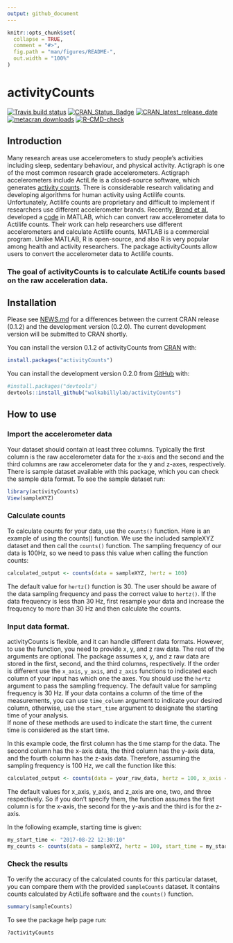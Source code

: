 ```yaml
---
output: github_document
---
```


<!-- README.md is generated from README.Rmd. Please edit that file -->

```r
knitr::opts_chunk$set(
  collapse = TRUE,
  comment = "#>",
  fig.path = "man/figures/README-",
  out.width = "100%"
)
```

# activityCounts

<!-- badges: start -->
[![Travis build status](https://travis-ci.org/walkabillylab/activityCounts.svg?branch=master)](https://travis-ci.org/walkabillylab/activityCounts)
[![CRAN_Status_Badge](https://www.r-pkg.org/badges/version/activityCounts)](https://cran.r-project.org/package=activityCounts)
[![CRAN_latest_release_date](https://www.r-pkg.org/badges/last-release/activityCounts)](https://cran.r-project.org/package=activityCounts)
[![metacran downloads](https://cranlogs.r-pkg.org/badges/activityCounts)](https://cran.r-project.org/package=activityCounts)
[![R-CMD-check](https://github.com/walkabillylab/activityCounts/actions/workflows/R-CMD-check.yaml/badge.svg)](https://github.com/walkabillylab/activityCounts/actions/workflows/R-CMD-check.yaml)
<!-- badges: end -->

## Introduction
Many research areas use accelerometers to study people's activities including sleep, sedentary behaviour, and physical activity. Actigraph is one of the most common research grade accelerometers. Actigraph accelerometers include ActiLife is a closed-source software, which generates [activity counts](https://s3.amazonaws.com/actigraphcorp.com/wp-content/uploads/2017/11/26205758/ActiGraph-White-Paper_What-is-a-Count_.pdf). There is considerable research validating and developing algorithms for human activity using Actilife counts. Unfortunately, Actilife counts are proprietary and difficult to implement if researchers use different accelerometer brands. Recently, [Brond et al.](https://pubmed.ncbi.nlm.nih.gov/28604558/) developed a [code](https://github.com/jbrond/ActigraphCounts) in MATLAB, which can convert raw accelerometer data to Actilife counts. Their work can help researchers use different accelerometers and calculate Actilife counts, MATLAB is a commercial program. Unlike MATLAB, R is open-source, and also R is very popular among health and activity researchers. The package activityCounts allow users to convert the accelerometer data to Actilife counts.


### The goal of activityCounts is to calculate ActiLife counts based on the raw acceleration data.

## Installation

Please see [NEWS.md](https://github.com/walkabillylab/activityCounts/blob/master/NEWS.md) for a differences between the current CRAN release (0.1.2) and the development version (0.2.0). The current development version will be submitted to CRAN shortly. 

You can install the version 0.1.2 of activityCounts from [CRAN](https://CRAN.R-project.org) with:

```r
install.packages("activityCounts")
```


You can install the development version 0.2.0 from [GitHub](https://github.com/walkabillylab/activityCounts) with:
```r
#install.packages("devtools")
devtools::install_github("walkabillylab/activityCounts")
```


## How to use

### Import the accelerometer data 
Your dataset should contain at least three columns. Typically the first column is the raw accelerometer data for the x-axis and the second and the third columns are raw accelerometer data for the y and z-axes, respectively. There is sample dataset available with this package, which you can check the sample data format. To see the sample dataset run:


```r
library(activityCounts)
View(sampleXYZ)
```

### Calculate counts
To calculate counts for your data, use the `counts()` function. Here is an example of using the counts() function. We use the included sampleXYZ dataset and then call the `counts()` function. The sampling frequency of our data is 100Hz, so we need to pass this value when calling the function counts:

```r
calculated_output <- counts(data = sampleXYZ, hertz = 100)
```
The default value for `hertz()` function is 30. The user should be aware of the data sampling frequency and pass the correct value to `hertz()`. If the data frequency is less than 30 Hz, first resample your data and increase the frequency to more than 30 Hz and then calculate the counts.

### Input data format.
activityCounts is flexible, and it can handle different data formats. However, to use the function, you need to provide x, y, and z raw data. The rest of the arguments are optional. The package assumes x, y, and z raw data are stored in the first, second, and the third columns, respectively. If the order is different use the `x_axis`, `y_axis`, and `z_axis` functions to indicated each column of your input has which one the axes. You should use the `hertz` argument to pass the sampling frequency. The default value for sampling frequency is 30 Hz. If your data contains a column of the time of the measurements, you can use `time_column` argument to indicate your desired column, otherwise, use the `start_time` argument to designate the starting time of your analysis.<br> If none of these methods are used to indicate the start time, the current time is considered as the start time.

In this example code, the first column has the time stamp for the data. The second column has the x-axis data, the third column has the y-axis data, and the fourth column has the z-axis data. Therefore, assuming the sampling frequency is 100 Hz, we call the function like this:

```r
calculated_output <- counts(data = your_raw_data, hertz = 100, x_axis = 2, y_axis = 3, z_axis = 4)
```
The default values for x_axis, y_axis, and z_axis are one, two, and three respectively. So if you don't specify them, the function assumes the first column is for the x-axis, the second for the y-axis and the third is for the z-axis.

In the following example, starting time is given:
```r
my_start_time <- "2017-08-22 12:30:10"
my_counts <- counts(data = sampleXYZ, hertz = 100, start_time = my_start_time)
```

### Check the results
To verify the accuracy of the calculated counts for this particular dataset, you can compare them with the provided `sampleCounts` dataset. It contains counts calculated by ActiLife software and the `counts()` function.

```r
summary(sampleCounts)
```


To see the package help page run:
```r
?activityCounts
```





